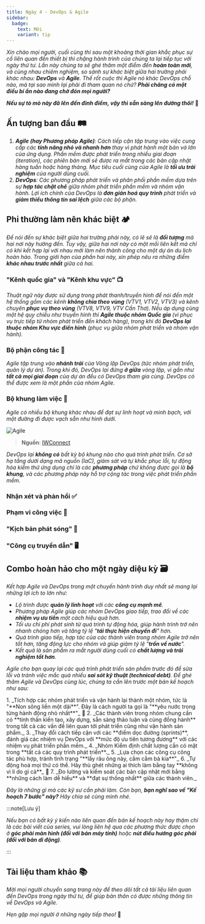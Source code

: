 ```yaml
---
title: Ngày 4 - DevOps & Agile
sidebar:
  badge:
    text: Mới
    variant: tip
---
```



_Xin chào mọi người, cuối cùng thì sau một khoảng thời gian khắc phục sự cố liên quan đến thiết bị thì chặng hành trình của
chúng ta lại tiếp tục với ngày thứ tư. Lần này chúng ta sẽ ghé thăm một điểm đến **hoàn toàn mới**, và cùng nhau chiêm nghiệm, 
so sánh sự khác biệt giữa hai trường phái khác nhau: **DevOps** và **Agile**. Thế rốt cuộc thì Agile nó khác DevOps chỗ nào, 
mà tại sao mình lại phải đi tham quan nó chứ? **Phải chăng có một điều bí ẩn nào đang chờ đón mọi người?**_

**_Nếu sự tò mò này đã lên đến đỉnh điểm, vậy thì sẵn sàng lên đường thôi!_** 🚙

## Ấn tượng ban đầu 🛤

<Steps>

1. _**Agile (hay Phương pháp Agile)**: Cách tiếp cận tập trung vào việc cung cấp các **tính năng nhỏ và nhanh hơn** 
thay vì phát hành một bản vá lớn của ứng dụng. Phần mềm được phát triển trong nhiều giai đoạn (iteration), các phiên bản 
mới sẽ được ra mắt trong các bản cập nhật hàng tuần hoặc hàng tháng. Mục tiêu cuối cùng của Agile là **tối ưu trải nghiệm** 
của người dùng cuối._
2. _**DevOps**: Các phương pháp phát triển và phân phối phần mềm dựa trên sự **hợp tác chặt chẽ** giữa nhóm phát triển 
phần mềm và nhóm vận hành. Lợi ích chính của DevOps là **đơn giản hoá quy trình** phát triển và **giảm thiểu thông tin 
sai lệch** giữa các bộ phận._

</Steps>

## Phi thường làm nên khác biệt 🏕

_Để nói đến sự khác biệt giữa hai trường phái này, có lẽ sẽ là **đối tượng** mà hai nơi này hướng đến. Tuy vậy, giữa hai nơi 
này có một mối liên kết mà chỉ có khi kết hợp lại với nhau mới làm nên thành công cho một dự án du lịch hoàn hảo. 
Trong giới hạn của phần hai này, xin phép nêu ra những điểm **khác nhau trước nhất** giữa cả hai._

### "Kênh quốc gia" và "Kênh khu vực" 📺

_Thuật ngữ này được sử dụng trong phát thanh/truyền hình để nói đến một hệ thống gồm các kênh **không chia theo vùng** 
(VTV1, VTV2, VTV3) và kênh chuyên **phục vụ theo vùng** (VTV8, VTV9, VTV Cần Thơ). Nếu áp dụng cùng một hệ quy chiếu như 
truyền hình thì **Agile thuộc nhóm Quốc gia** (vì phục vụ trực tiếp từ nhóm phát triển đến khách hàng), trong khi đó **DevOps 
lại thuộc nhóm Khu vực điển hình** (phục vụ giữa nhóm phát triển và nhóm vận hành)._

### Bộ phận công tác 🏢

_Agile tập trung vào **nhánh trái** của Vòng lặp DevOps (tức nhóm phát triển, quản lý dự án). Trong khi đó, DevOps lại đứng 
**ở giữa** vòng lặp, vì gần như **tất cả mọi giai đoạn** của dự án đều có DevOps tham gia cùng. DevOps có thể được xem là 
một phần của nhóm Agile._

### Bộ khung làm việc 📃

_Agile có nhiều bộ khung khác nhau để đạt sự linh hoạt và minh bạch, với một đường đi được vạch sẵn như hình dưới._

![Agile](../../../../assets/devops/agile.png)

> **Nguồn**: [IWConnect](https://iwconnect.com/are-you-ready-to-use-kanban/)

_DevOps lại **không có** bất kỳ bộ khung nào cho quá trình phát triển. Cơ sở hạ tầng dưới dạng mã nguồn (IaC), 
giám sát và tự khắc phục lỗi, tự động hóa kiểm thử ứng dụng chỉ là các **phương pháp** chứ không được gọi là **bộ khung**, 
và các phương pháp này hỗ trợ cộng tác trong việc phát triển phần mềm._

### Nhận xét và phản hồi ✅

### Phạm vi công việc 📖

### "Kịch bản phát sóng" 📓

### "Công cụ truyền dẫn" 🖥

## Combo hoàn hảo cho một ngày diệu kỳ 🗃

_Kết hợp Agile và DevOps trong một chuyến hành trình duy nhất sẽ mang lại những lợi ích to lớn như:_

- _Lộ trình được **quản lý linh hoạt** với các **công cụ mạnh mẽ**._
- _Phương pháp Agile giúp các nhóm DevOps giao tiếp, trao đổi về các **nhiệm vụ ưu tiên** một cách hiệu quả hơn._
- _Tối ưu chi phí phát sinh từ quá trình tự động hóa, giúp hành trình trở nên nhanh chóng hơn và tăng tỷ lệ "**tái thực
hiện chuyến đi**" hơn._
- _Quá trình giao tiếp, hợp tác của các thành viên trong nhóm Agile trở nên tốt hơn, tăng động lực cho nhóm và giúp giảm
tỷ lệ "**trốn về nước**"._
- _Kết quả là sản phẩm ra mắt người dùng cuối có **chất lượng và trải nghiệm tốt hơn**._

_Agile cho bạn quay lại các quá trình phát triển sản phẩm trước đó để sửa lỗi và tránh việc mắc quá nhiều 
**sai sót kỹ thuật (technical debt)**. Để ghé thăm Agile và DevOps cùng lúc, chúng ta cần lên trước một bản 
kế hoạch như sau:_

<Steps>
1. _Tích hợp các nhóm phát triển và vận hành lại thành một nhóm, tức là "**Non sông liền một dải**".
Đây là cách người ta gọi là "**yêu nước trong từng hành động nhỏ nhất**"_ 💖
2. _Các thành viên trong nhóm chung cần có **tinh thần kiến tạo, xây dựng, sẵn sàng thảo luận và cùng đồng hành** trong 
tất cả các vấn đề liên quan tới phát triển cũng như vận hành sản phẩm._
3. _Thay đổi cách tiếp cận với các **điểm dọc đường (sprints)**, đánh giá các nhiệm vụ DevOps với **mức độ ưu tiên 
tương đương** với các nhiệm vụ phát triển phần mềm._ 
4. _Nhóm Kiểm định chất lượng cần có mặt trong **tất cả các quy trình phát triển**._
5. _Lựa chọn các công cụ công tác phù hợp, tránh tình trạng "**lấy râu ông này, cắm cằm bà kia**"_
6. _Tự động hoá mọi thứ có thể. Hãy thù ghét những ai thích làm bằng tay **không vì lí do gì cả**_ 🤣
7. _Đo lường và kiểm soát các bản cập nhật mới bằng **những cách làm dễ hiểu** và **đạt sự thống nhất** giữa các thành viên._
</Steps>

_Đây là những gì mà các kỹ sư cần phải làm. Còn bạn, **bạn nghĩ sao về "Kế hoạch 7 bước" này?** Hãy chia sẻ cùng mình nhé._

:::note[Lưu ý]

_Nếu bạn có bất kỳ ý kiến nào liên quan đến bản kế hoạch này hay thậm chí là các bài viết của series, vui lòng liên hệ 
qua các phương thức được chọn ở **góc phải màn hình (đối với bản máy tính)** hoặc **nút điều hướng góc phải 
(đối với bản di động)**._

:::

## Tài liệu tham khảo 📚

_Mời mọi người chuyển sang trang này để theo dõi tất cả tài liệu liên quan đến DevOps trong ngày thứ tư, để giúp bản thân
có được những thông tin về DevOps và Agile._

<LinkCard
  title="Ngày 4 - Tham khảo"
  href="../../../reference/day4"
/>

_Hẹn gặp mọi người ở những ngày tiếp theo!_ 🚀